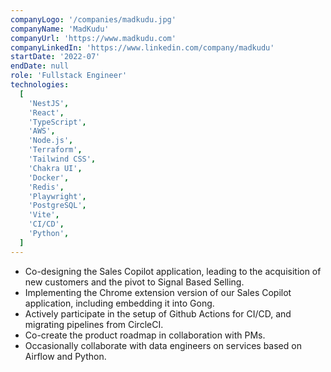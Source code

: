 ```yaml
---
companyLogo: '/companies/madkudu.jpg'
companyName: 'MadKudu'
companyUrl: 'https://www.madkudu.com'
companyLinkedIn: 'https://www.linkedin.com/company/madkudu'
startDate: '2022-07'
endDate: null
role: 'Fullstack Engineer'
technologies:
  [
    'NestJS',
    'React',
    'TypeScript',
    'AWS',
    'Node.js',
    'Terraform',
    'Tailwind CSS',
    'Chakra UI',
    'Docker',
    'Redis',
    'Playwright',
    'PostgreSQL',
    'Vite',
    'CI/CD',
    'Python',
  ]
---
```


- Co-designing the Sales Copilot application, leading to the acquisition of new customers and the pivot to Signal Based Selling.
- Implementing the Chrome extension version of our Sales Copilot application, including embedding it into Gong.
- Actively participate in the setup of Github Actions for CI/CD, and migrating pipelines from CircleCI.
- Co-create the product roadmap in collaboration with PMs.
- Occasionally collaborate with data engineers on services based on Airflow and Python.
